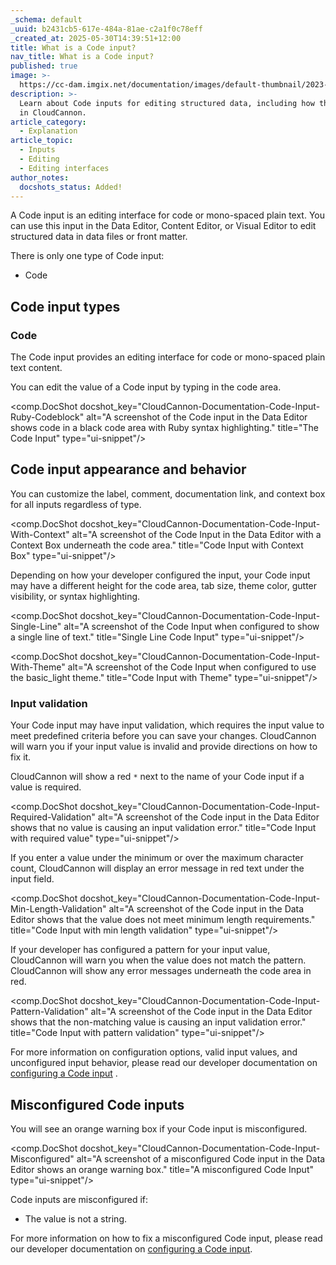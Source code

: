 ```yaml
---
_schema: default
_uuid: b2431cb5-617e-484a-81ae-c2a1f0c78eff
_created_at: 2025-05-30T14:39:51+12:00
title: What is a Code input?
nav_title: What is a Code input?
published: true
image: >-
  https://cc-dam.imgix.net/documentation/images/default-thumbnail/2023-Q4/CloudCannon-Documentation-Thumbnail.png
description: >-
  Learn about Code inputs for editing structured data, including how they work
  in CloudCannon.
article_category:
  - Explanation
article_topic:
  - Inputs
  - Editing
  - Editing interfaces
author_notes:
  docshots_status: Added!
---
```

A Code input is an editing interface for code or mono-spaced plain text. You can use this input in the Data Editor, Content Editor, or Visual Editor to edit structured data in data files or front matter.

There is only one type of Code input:

* Code

## Code input types

### Code

The Code input provides an editing interface for code or mono-spaced plain text content.

You can edit the value of a Code input by typing in the code area.

<comp.DocShot docshot_key="CloudCannon-Documentation-Code-Input-Ruby-Codeblock" alt="A screenshot of the Code input in the Data Editor shows code in a black code area with Ruby syntax highlighting." title="The Code Input" type="ui-snippet"/>

## Code input appearance and behavior

You can customize the label, comment, documentation link, and context box for all inputs regardless of type.

<comp.DocShot docshot_key="CloudCannon-Documentation-Code-Input-With-Context" alt="A screenshot of the Code Input in the Data Editor with a Context Box underneath the code area." title="Code Input with Context Box" type="ui-snippet"/>

Depending on how your developer configured the input, your Code input may have a different height for the code area, tab size, theme color, gutter visibility, or syntax highlighting.

<comp.DocShot docshot_key="CloudCannon-Documentation-Code-Input-Single-Line" alt="A screenshot of the Code Input when configured to show a single line of text." title="Single Line Code Input" type="ui-snippet"/>

<comp.DocShot docshot_key="CloudCannon-Documentation-Code-Input-With-Theme" alt="A screenshot of the Code Input when configured to use the basic_light theme." title="Code Input with Theme" type="ui-snippet"/>

### Input validation

Your Code input may have input validation, which requires the input value to meet predefined criteria before you can save your changes. CloudCannon will warn you if your input value is invalid and provide directions on how to fix it.

CloudCannon will show a red `*` next to the name of your Code input if a value is required.

<comp.DocShot docshot_key="CloudCannon-Documentation-Code-Input-Required-Validation" alt="A screenshot of the Code input in the Data Editor shows that no value is causing an input validation error." title="Code Input with required value" type="ui-snippet"/>

If you enter a value under the minimum or over the maximum character count, CloudCannon will display an error message in red text under the input field.

<comp.DocShot docshot_key="CloudCannon-Documentation-Code-Input-Min-Length-Validation" alt="A screenshot of the Code input in the Data Editor shows that the value does not meet minimum length requirements." title="Code Input with min length validation" type="ui-snippet"/>

If your developer has configured a pattern for your input value, CloudCannon will warn you when the value does not match the pattern. CloudCannon will show any error messages underneath the code area in red.

<comp.DocShot docshot_key="CloudCannon-Documentation-Code-Input-Pattern-Validation" alt="A screenshot of the Code input in the Data Editor shows that the non-matching value is causing an input validation error." title="Code Input with pattern validation" type="ui-snippet"/>

For more information on configuration options, valid input values, and unconfigured input behavior, please read our developer documentation on [configuring a Code input](/documentation/articles/configure-a-code-input/) .

## Misconfigured Code inputs

You will see an orange warning box if your Code input is misconfigured.

<comp.DocShot docshot_key="CloudCannon-Documentation-Code-Input-Misconfigured" alt="A screenshot of a misconfigured Code input in the Data Editor shows an orange warning box." title="A misconfigured Code Input" type="ui-snippet"/>

Code inputs are misconfigured if:

* The value is not a string.

For more information on how to fix a misconfigured Code input, please read our developer documentation on [configuring a Code input](/documentation/articles/configure-a-code-input/).